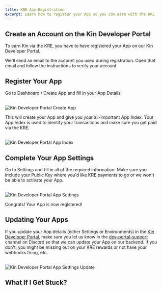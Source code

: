```yaml
---
title: KRE App Registration
excerpt: Learn how to register your App so you can earn with the KRE
---
```


## Create an Account on the Kin Developer Portal

To earn Kin via the KRE, you have to have registered your App on our Kin Developer Portal.

We'll send an email to the account you used during registration. Open that email and follow the instructions to verify your account

<div className="mt-8 grid gap-6 md:grid-cols-2">
  <NavCard
    title="Kin Developer Portal"
    subtitle="Register and manage your Kin App so you can earn via the KRE"
    svgFile="kin"
    link={{ url: 'https://portal.kin.org/', label: 'Sign In / Sign Up' }}
  />
</div>

## Register Your App

Go to Dashboard / Create App and fill in your App Details<br/><br/>

![Kin Developer Portal Create App](/images/DeveloperPortal01.png)

This will create your App and give you your all-important App Index. Your App Index is used to identify your transactions and make sure you get paid via the KRE.<br/><br/>

![Kin Developer Portal App Index](/images/DeveloperPortal02.png)

## Complete Your App Settings

Go to Settings and fill in all of the required information. Make sure you include your Public Key where you'd like KRE payments to go or we won't be able to activate your App.<br/><br/>

![Kin Developer Portal App Settings](/images/DeveloperPortal03.png)

Congrats! Your App is now registered!

## Updating Your Apps

If you update your App details (either Settings or Environments) in the [Kin Developer Portal](https://portal.kin.org/), make sure you let us know in the [dev-portal-support](https://discord.com/channels/808859554997469244/866647819913396224) channel on Discord so that we can update your App on our backend. If you don't, you might be missing out on your KRE rewards or not have your webhooks firing, etc.<br/><br/>

![Kin Developer Portal App Settings Update](/images/DeveloperPortal04.png)

## What If I Get Stuck?

<Help />
